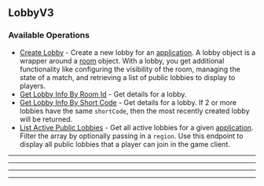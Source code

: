 
## LobbyV3

### Available Operations

* [Create Lobby](/lobby_v3/create_lobby) - Create a new lobby for an [application](https://hathora.dev/docs/concepts/hathora-entities#application). A lobby object is a wrapper around a [room](https://hathora.dev/docs/concepts/hathora-entities#room) object. With a lobby, you get additional functionality like configuring the visibility of the room, managing the state of a match, and retrieving a list of public lobbies to display to players.
* [Get Lobby Info By Room Id](/lobby_v3/get_lobby_info_by_room_id) - Get details for a lobby.
* [Get Lobby Info By Short Code](/lobby_v3/get_lobby_info_by_short_code) - Get details for a lobby. If 2 or more lobbies have the same `shortCode`, then the most recently created lobby will be returned.
* [List Active Public Lobbies](/lobby_v3/list_active_public_lobbies) - Get all active lobbies for a given [application](https://hathora.dev/docs/concepts/hathora-entities#application). Filter the array by optionally passing in a `region`. Use this endpoint to display all public lobbies that a player can join in the game client.

---
<CreateLobby />

---
<GetLobbyInfoByRoomId />

---
<GetLobbyInfoByShortCode />

---
<ListActivePublicLobbies />
